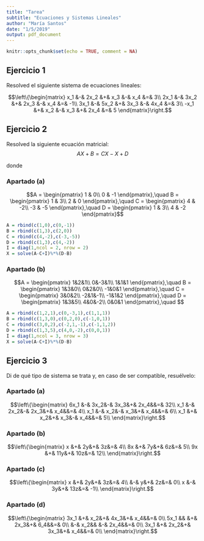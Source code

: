 ```yaml
---
title: "Tarea"
subtitle: "Ecuaciones y Sistemas Lineales"
author: "María Santos"
date: "1/5/2019"
output: pdf_document
---
```


```r
knitr::opts_chunk$set(echo = TRUE, comment = NA)
```

## Ejercicio 1

Resolved el siguiente sistema de ecuaciones lineales:

$$\left\{\begin{matrix}
x_1 &-& 2x_2 &+& x_3 &-& x_4 &=& 3\\
2x_1 &-& 3x_2 &+& 2x_3 &-& x_4 &=& -1\\
3x_1 &-& 5x_2 &+& 3x_3 &-& 4x_4 &=& 3\\
-x_1 &+& x_2 &-& x_3 &+& 2x_4 &=& 5
\end{matrix}\right.$$

## Ejercicio 2

Resolved la siguiente ecuación matricial: $$AX+B = CX-X+D$$

donde

### Apartado (a)

$$A = \begin{pmatrix}
1 & 0\\
0 & -1
\end{pmatrix},\quad B = \begin{pmatrix}
1 & 3\\
2 & 0
\end{pmatrix},\quad C = \begin{pmatrix}
4 & -2\\
-3 & -5
\end{pmatrix},\quad D = \begin{pmatrix}
1 & 3\\
4 & -2
\end{pmatrix}$$

```r
A = rbind(c(1,0),c(0,-1))
B = rbind(c(1,3),c(2,0))
C = rbind(c(4,-2),c(-3,-5))
D = rbind(c(1,3),c(4,-2))
I = diag(1,ncol = 2, nrow = 2)
X = solve(A-C+I)%*%(D-B)
```


### Apartado (b)

$$A = \begin{pmatrix}
1&2&1\\
0&-3&1\\
1&1&1
\end{pmatrix},\quad B = \begin{pmatrix}
1&3&0\\
0&2&0\\
-1&0&1
\end{pmatrix},\quad C = \begin{pmatrix}
3&0&2\\
-2&1&-1\\
-1&1&2
\end{pmatrix},\quad D = \begin{pmatrix}
1&3&5\\
4&0&-2\\
0&0&1
\end{pmatrix},\quad $$

```r
A = rbind(c(1,2,1),c(0,-3,1),c(1,1,1))
B = rbind(c(1,3,0),c(0,2,0),c(-1,0,1))
C = rbind(c(3,0,2),c(-2,1,-1),c(-1,1,2))
D = rbind(c(1,3,5),c(4,0,-2),c(0,0,1))
I = diag(1,ncol = 3, nrow = 3)
X = solve(A-C+I)%*%(D-B)
```

## Ejercicio 3

Di de qué tipo de sistema se trata y, en caso de ser compatible, resuélvelo:

### Apartado (a)

$$\left\{\begin{matrix}
6x_1 &-& 3x_2&-& 3x_3&+& 2x_4&&=& 32\\
x_1 &-& 2x_2&-& 2x_3&+& x_4&&=& 4\\
x_1 &-& x_2&-& x_3&+& x_4&&=& 6\\
x_1 &+& x_2&+& x_3&-& x_4&&=& 5\\
\end{matrix}\right.$$

### Apartado (b)

$$\left\{\begin{matrix}
x &+& 2y&+& 3z&=& 4\\
8x &+& 7y&+& 6z&=& 5\\
9x &+& 11y&+& 10z&=& 12\\
\end{matrix}\right.$$

### Apartado (c)

$$\left\{\begin{matrix}
x &+& 2y&+& 3z&=& 4\\
 &-& y&+& 2z&=& 0\\
x &-& 3y&+& 13z&=& -1\\
\end{matrix}\right.$$

### Apartado (d)

$$\left\{\begin{matrix}
3x_1 &+& x_2&+& 4x_3&+& x_4&&=& 0\\
5x_1 && &+& 2x_3&+& 6_4&&=& 0\\
 &-& x_2&& &-& 2x_4&&=& 0\\
3x_1 &+& 2x_2&+& 3x_3&+& x_4&&=& 0\\
\end{matrix}\right.$$
